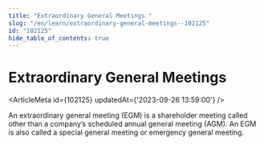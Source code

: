 ```yaml
---
title: "Extraordinary General Meetings "
slug: "/en/learn/extraordinary-general-meetings--102125"
id: "102125"
hide_table_of_contents: true
---
```



# Extraordinary General Meetings 

<ArticleMeta id={102125} updatedAt={'2023-09-26 13:59:00'} />
<div className='border-solid border-b border-t-0 my-4 border-[var(--ifm-color-gray-300)]' />

An extraordinary general meeting (EGM) is a shareholder meeting called other than a company’s scheduled annual general meeting (AGM). An EGM is also called a special general meeting or emergency general meeting.
